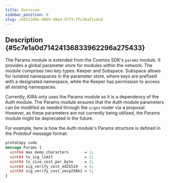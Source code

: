 ```yaml
---
title: Overview
sidebar_position: 0
slug: /e9523d9e-40b5-40ed-9773-7fc36af1cdcd
---
```





## Description {#5c7e1a0d71424136833962296a275433}


The Params module is extended from the Cosmos SDK's `params` module. It provides a global parameter store for modules within the network. The module comprises two key types: Keeper and Subspace. Subspace allows for isolated namespaces in the parameter store, where keys are prefixed with a designated namespace, while the Keeper has permission to access all existing namespaces.


Currently, KIRA only uses the Params module as it is a dependency of the Auth module. The Params module ensures that the Auth module parameters can be modified as needed through the `x/gov` router via a proposal. However, as these parameters are not currently being utilized, the Params module might be deprecated in the future.


For example, here is how the Auth module's Params structure is defined in the Protobuf message format:


```protobuf
protoCopy code
message Params {
  uint64 max_memo_characters       = 1;
  uint64 tx_sig_limit              = 2;
  uint64 tx_size_cost_per_byte     = 3;
  uint64 sig_verify_cost_ed25519   = 4;
  uint64 sig_verify_cost_secp256k1 = 5;
}
```


